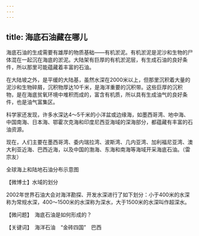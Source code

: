 ```yaml
---
---
---
```

title: 海底石油藏在哪儿
---




海底石油的生成需要有雄厚的物质基础——有机淤泥。有机淤泥是泥沙和生物的尸体混在一起沉在海底的淤泥。大陆架有巨厚的有机淤泥层，有生成石油的良好条件，所以那里可能蕴藏着丰富的石油。

在大陆坡之外，是平缓的大陆基，虽然水深在2000米以上，但那里沉积着大量的泥沙和生物碎屑，沉积物厚达10千米，是海洋重要的沉积带。这些巨厚的沉积物，是在海底贫氧环境中堆积而成的，富含有机质，所以具有生成油气的良好条件，也是油气富集区。

科学家还发现，许多水深达4～5千米的小洋盆或边缘海，如墨西哥湾、地中海、中国南海、日本海、鄂霍次克海和印度尼西亚海域的深海部分，都蕴藏有丰富的石油资源。

现在，人们主要在墨西哥湾、委内瑞拉湾、波斯湾、几内亚湾、加利福尼亚湾、澳大利亚近海、巴西近海，以及中国的渤海、东海和南海等海域开采海底石油。（雷宗友）

全球海上和陆地石油分布示意图





【微博士】水域的划分

2002年世界石油大会对海洋勘探、开发水深进行了如下划分：小于400米的水深称为常规水深，400～1500米的水深称为深水，大于1500米的水深叫作超深水。

【微问题】　海底石油是如何形成的？

【关键词】　海洋石油　“金砖四国”　巴西